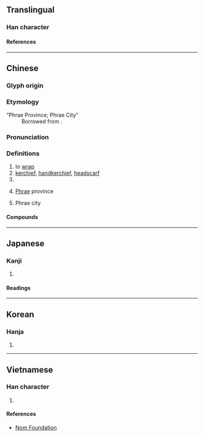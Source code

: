 {{character info/new}}
==Translingual==

===Han character===
{{Han char|rn=50|rad=巾|as=05|sn=8|four=46200|canj=LBHA|ids=⿰巾白}}

====References====
{{Han ref|kx=0329.440|dkj=08848|dj=0635.190|hdz=10734.070|uh=5E15}}

----

==Chinese==
{{zh-forms}}

===Glyph origin===
{{Han etym}}

===Etymology===
;“Phrae Province; Phrae City”
:Borrowed from {{bor|zh|th|แพร่}}.

===Pronunciation===
{{zh-pron
|m=pà
|m-s=pa4/pa1
|c=paak3,paa3,mat6,mak6
|md=pá
|mn=qz:phàⁿ/xm,zz:phà/qz,tw,xm:phè/zz:phèe/xm:pheh
|mn_note=phàⁿ/phà - literary; phè/phèe/pheh - vernacular
|mn-t=pê3
|mc=y
|oc=y
|cat=n,v,pn
}}

===Definitions===
{{zh-hanzi}}

# to [[wrap]]
# [[kerchief]], [[handkerchief]], [[headscarf]]
# {{zh-short|帕斯卡|[[pascal]] (SI unit)}}
# {{zh-div|府}} [[Phrae]] province
# {{zh-div|市}} Phrae city

====Compounds====
{{zh-der|伊底帕斯|佛帕|坎帕拉|帕修斯|帕巴拉|帕息吉|帕提亞|帕斯卡|帕格尼尼|帕耳美拉|帕腹|帕頭|帕首|手帕|手帕姊妹|手帕子|書帕|書帕本|歐帕林|汗帕|絹帕|羅帕|臉帕|帕勞|帕子}}

{{zh-cat|Provinces of Thailand|Cities in Thailand}}

----

==Japanese==

===Kanji===
{{ja-kanji|grade=|rs=巾05}}

# {{defn|lang=ja|sort=巾05}}

====Readings====
{{ja-readings
|on=ばつ, めち, は, へ, はく, みゃく
|kun=つつむ
}}

----

==Korean==

===Hanja===
{{ko-hanja|hangeul=[[말]], [[파]]|rv=mal, pa|mr=mal, p'a}}

# {{defn|lang=ko|sort=巾05}}

----

==Vietnamese==

===Han character===
{{vi-readings|rs=巾05|reading=phạ}}

# {{defn|lang=vi|sort=巾05}}

====References====
* [http://nomfoundation.org/common/nom_details.php?codepoint=5e15 Nom Foundation]